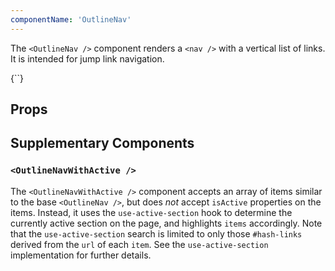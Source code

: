 ```yaml
---
componentName: 'OutlineNav'
---
```


The `<OutlineNav />` component renders a `<nav />` with a vertical list of links. It is intended for jump link navigation.

<LiveComponent>
	{`<OutlineNav items={[
	{ title: 'Hello 1', url: '#hello1' },
	{ title: 'Hello 2', url: '#hello2' },
	{
		title: 'Hello 3',
		url: '#hello3',
		isActive: true,
		items: [
			{ title: 'Nested 1', url: '#nested1' },
			{ title: 'Nested 2', url: '#nested2', isActive: true },
			{ title: 'Nested 3', url: '#nested3' },
		],
	},
	{ title: 'Hello 4', url: '#hello4' },
	{ title: 'This is a very long truncated list item which rather than flowing to multiple lines should be truncated and stick to one line', url: '#long-item' },
]} />`}
</LiveComponent>

## Props

<PropsTable props={componentProps} />

## Supplementary Components

### `<OutlineNavWithActive />`

The `<OutlineNavWithActive />` component accepts an array of items similar to the base `<OutlineNav />`, but does _not_ accept `isActive` properties on the items. Instead, it uses the `use-active-section` hook to determine the currently active section on the page, and highlights `items` accordingly. Note that the `use-active-section` search is limited to only those `#hash-links` derived from the `url` of each `item`. See the `use-active-section` implementation for further details.
